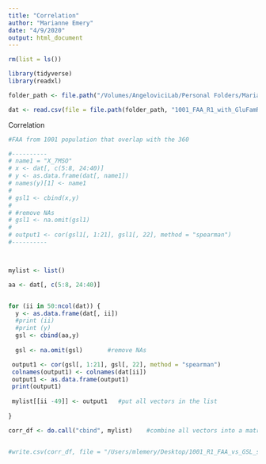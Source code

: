 ```yaml
---
title: "Correlation"
author: "Marianne Emery"
date: "4/9/2020"
output: html_document
---
```


```r
rm(list = ls())

library(tidyverse)
library(readxl)

```

```r
folder_path <- file.path("/Volumes/AngeloviciLab/Personal Folders/Marianne/GSL_1001/FAA_1001_GSL_1001/GluFam/")

dat <- read.csv(file = file.path(folder_path, "1001_FAA_R1_with_GluFamRatios_GSLs_profiles_parsed_360_combined.csv"), header = TRUE, stringsAsFactors = FALSE, check.names = FALSE)
```



Correlation
```r
#FAA from 1001 population that overlap with the 360

#----------
# name1 = "X_7MSO"
# x <- dat[, c(5:8, 24:40)]
# y <- as.data.frame(dat[, name1])
# names(y)[1] <- name1
# 
# gsl1 <- cbind(x,y)
# 
# #remove NAs
# gsl1 <- na.omit(gsl1)
# 
# output1 <- cor(gsl1[, 1:21], gsl1[, 22], method = "spearman")
#----------



mylist <- list()

aa <- dat[, c(5:8, 24:40)]


for (ii in 50:ncol(dat)) {
  y <- as.data.frame(dat[, ii])
  #print (ii)
  #print (y)
  gsl <- cbind(aa,y)
  
  gsl <- na.omit(gsl)       #remove NAs

 output1 <- cor(gsl[, 1:21], gsl[, 22], method = "spearman")
 colnames(output1) <- colnames(dat[ii])
 output1 <- as.data.frame(output1)
 print(output1)
 
 mylist[[ii -49]] <- output1   #put all vectors in the list
  
}

corr_df <- do.call("cbind", mylist)    #combine all vectors into a matrix


#write.csv(corr_df, file = "/Users/mlemery/Desktop/1001_R1_FAA_vs_GSL_spearman_correlation.csv", row.names = TRUE)

```